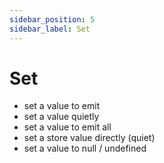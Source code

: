 ```yaml
---
sidebar_position: 5
sidebar_label: Set
---
```


# Set

- set a value to emit
- set a value quietly
- set a value to emit all
- set a store value directly (quiet)
- set a value to null / undefined